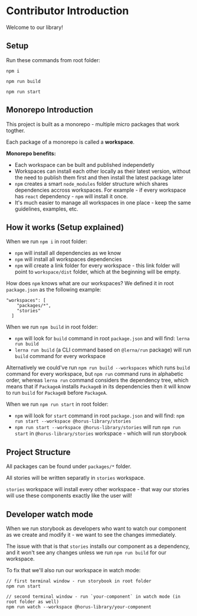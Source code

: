 # Contributor Introduction

Welcome to our library!

## Setup

Run these commands from root folder:

```npm
npm i

npm run build

npm run start
```

## Monorepo Introduction

This project is built as a monorepo - multiple micro packages that work togther.

Each package of a monorepo is called a **workspace**.

**Monorepo benefits:**

- Each workspace can be built and published independetly
- Workspaces can install each other locally as their latest version,
  without the need to publish them first and then install the latest package later
- `npm` creates a smart `node_modules` folder structure which shares dependencies accross workspaces.
  For example - if every workspace has `react` dependency - `npm` will install it once.
- It's much easier to manage all workspaces in one place - keep the same guidelines, examples, etc.

## How it works (Setup explained)

When we run `npm i` in root folder:

- `npm` will install all dependencies as we know
- `npm` will install all workspaces dependencies
- `npm` will create a link folder for every workspace - this link folder will point to `workspace/dist` folder,
  which at the beginning will be empty.

How does `npm` knows what are our workspaces? We defined it in root `package.json` as the following example:

```npm
"workspaces": [
    "packages/*",
    "stories"
  ]
```

When we run `npm build` in root folder:

- `npm` will look for `build` command in root `package.json` and will find: `lerna run build`
- `lerna run build` (a CLI command based on `@lerna/run` package) will run `build` command for every workspace

Alternatively we could've run `npm run build --workspaces` which runs `build` command for every workspace,
but `npm run` command runs in alphabetic order, whereas `lerna run` command considers the dependency tree,
which means that if `PackageA` installs `PackageB` in its dependencies then it will know to run `build` for `PackageB` before `PackageA`.

When we run `npm run start` in root folder:

- `npm` will look for `start` command in root `package.json` and will find: `npm run start --workspace @horus-library/stories`
- `npm run start --workspace @horus-library/stories` will run `npm run start` in `@horus-library/stories` workspace -
  which will run storybook

## Project Structure

All packages can be found under `packages/*` folder.

All stories will be written separatly in `stories` workspace.

`stories` workspace will install every other workspace - that way our stories will use these components exactly like the user will!

## Developer watch mode

When we run storybook as developers who want to watch our component as we create and modify it -
we want to see the changes immediately.

The issue with that is that `stories` installs our component as a dependency,
and it won't see any changes unless we run `npm run build` for our workspace.

To fix that we'll also run our workspace in watch mode:

```npm
// first terminal window - run storybook in root folder
npm run start

// second terminal window - run `your-component` in watch mode (in root folder as well)
npm run watch --workspace @horus-library/your-component

```
